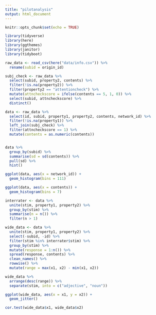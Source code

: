 ```yaml
---
title: "pilotanalysis"
output: html_document
---
```


```r
knitr::opts_chunk$set(echo = TRUE)

library(tidyverse)
library(here)
library(ggthemes)
library(janitor)
library(tidyboot)
```

```r

raw_data <- read_csv(here("data/info.csv")) %>%
  rename(subid = origin_id)

subj_check <- raw_data %>%
  select(subid, property2, contents) %>%
  filter(!is.na(property2)) %>%
  filter(property2 == "attentioncheck") %>%
  mutate(attncheckscore = ifelse(contents == 5, 1, 0)) %>%
  select(subid, attncheckscore) %>%
  distinct()

data <- raw_data %>%
  select(id, subid, property1, property2, contents, network_id) %>%
  filter(!is.na(property1)) %>%
  left_join(subj_check) %>%
  filter(attncheckscore == 1) %>%
  mutate(contents = as.numeric(contents))


data %>%
  group_by(subid) %>%
  summarise(sd = sd(contents)) %>%
  pull(sd) %>%
  hist()

ggplot(data, aes(x = network_id)) +
  geom_histogram(bins = 111)

ggplot(data, aes(x = contents)) +
  geom_histogram(bins = 7)

interrater <- data %>%
  unite(stim, property1, property2) %>%
  group_by(stim) %>%
  summarise(n = n()) %>%
  filter(n > 1)

wide_data <- data %>%
  unite(stim, property1, property2) %>%
  select(-subid, -id) %>%
  filter(stim %in% interrater$stim) %>%
  group_by(stim) %>%
  mutate(response = 1:n()) %>%
  spread(response, contents) %>%
  clean_names() %>%
  rowwise() %>%
  mutate(range = max(x1, x2) - min(x1, x2))

wide_data %>%
  arrange(desc(range)) %>%
  separate(stim, into = c("adjective", "noun")) 

ggplot(wide_data, aes(x = x1, y = x2)) + 
  geom_jitter()

cor.test(wide_data$x1, wide_data$x2)
```


